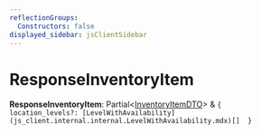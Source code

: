 ```yaml
---
reflectionGroups:
  Constructors: false
displayed_sidebar: jsClientSidebar
---
```



# ResponseInventoryItem

 **ResponseInventoryItem**: Partial&#60;[InventoryItemDTO](js_client.internal.InventoryItemDTO.mdx)&#62; & ``{ location_levels?: [LevelWithAvailability](js_client.internal.internal.LevelWithAvailability.mdx)[]  }``
